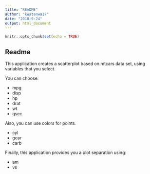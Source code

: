 ```yaml
---
title: "README"
author: "kwatanwa17"
date: "2018-9-24"
output: html_document
---
```


```r
knitr::opts_chunk$set(echo = TRUE)
```

## Readme

This application creates a scatterplot based on mtcars data set, using variables that you select. 

You can choose:

- mpg
- disp
- hp
- drat
- wt
- qsec

Also, you can use colors for points.

- cyl
- gear
- carb

Finally, this application provides you a plot separation using:

- am
- vs





